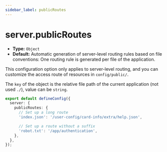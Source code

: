 ```yaml
---
sidebar_label: publicRoutes
---
```


# server.publicRoutes

- **Type:** `Object`
- **Default:** Automatic generation of server-level routing rules based on file conventions: One routing rule is generated per file of the application.

This configuration option only applies to server-level routing, and you can customize the access route of resources in `config/public/`.

The `key` of the object is the relative file path of the current application (not used `./`), value can be `string`.

```ts title="modern.config.ts"
export default defineConfig({
  server: {
    publicRoutes: {
      // Set up a long route
      'index.json': '/user-config/card-info/extra/help.json',

      // Set up a route without a suffix
      'robot.txt': '/app/authentication',
    },
  },
});
```
